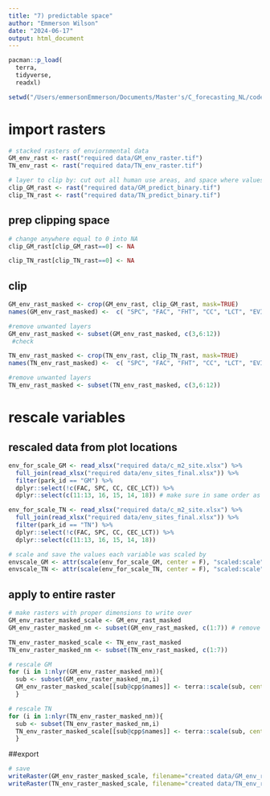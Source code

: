 ```yaml
---
title: "7) predictable space"
author: "Emmerson Wilson"
date: "2024-06-17"
output: html_document
---
```


```r
pacman::p_load(
  terra,
  tidyverse,
  readxl)
```


```r
setwd("/Users/emmersonEmmerson/Documents/Master's/C_forecasting_NL/code_for_stats/c_gap_predictions")
```

# import rasters
```r
# stacked rasters of enviornmental data
GM_env_rast <- rast("required data/GM_env_raster.tif") 
TN_env_rast <- rast("required data/TN_env_raster.tif") 

# layer to clip by: cut out all human use areas, and space where values of environmental variables in top models are outside of range sampled, all wetlands
clip_GM_rast <- rast("required data/GM_predict_binary.tif") 
clip_TN_rast <- rast("required data/TN_predict_binary.tif")
```

## prep clipping space
```r
# change anywhere equal to 0 into NA
clip_GM_rast[clip_GM_rast==0] <- NA

clip_TN_rast[clip_TN_rast==0] <- NA
```

## clip
```r
GM_env_rast_masked <- crop(GM_env_rast, clip_GM_rast, mask=TRUE) 
names(GM_env_rast_masked) <-  c( "SPC", "FAC", "FHT", "CC", "LCT", "EVIamp", "EVImed","SLO", "ELE", "ASP", "LGS", "Moose_new",  "Moose_newl",  "Moose_newh",  "Moose_newx") # name layers

#remove unwanted layers
GM_env_rast_masked <- subset(GM_env_rast_masked, c(3,6:12))
 #check

TN_env_rast_masked <- crop(TN_env_rast, clip_TN_rast, mask=TRUE)
names(TN_env_rast_masked) <-  c( "SPC", "FAC", "FHT", "CC", "LCT", "EVIamp", "EVImed","SLO", "ELE", "ASP", "LGS", "Moose_new",  "Moose_newl",  "Moose_newh",  "Moose_newx") # name layers

#remove unwanted layers
TN_env_rast_masked <- subset(TN_env_rast_masked, c(3,6:12))
```

# rescale variables
## rescaled data from plot locations
```r
env_for_scale_GM <- read_xlsx("required data/c_m2_site.xlsx") %>%
  full_join(read_xlsx("required data/env_sites_final.xlsx")) %>% 
  filter(park_id == "GM") %>% 
  dplyr::select(!c(FAC, SPC, CC, CEC_LCT)) %>% 
  dplyr::select(c(11:13, 16, 15, 14, 18)) # make sure in same order as raster stack

env_for_scale_TN <- read_xlsx("required data/c_m2_site.xlsx") %>%
  full_join(read_xlsx("required data/env_sites_final.xlsx")) %>% 
  filter(park_id == "TN") %>% 
  dplyr::select(!c(FAC, SPC, CC, CEC_LCT)) %>% 
  dplyr::select(c(11:13, 16, 15, 14, 18))

# scale and save the values each variable was scaled by
envscale_GM <- attr(scale(env_for_scale_GM, center = F), "scaled:scale") 
envscale_TN <- attr(scale(env_for_scale_TN, center = F), "scaled:scale") 
```

## apply to entire raster
```r
# make rasters with proper dimensions to write over
GM_env_raster_masked_scale <- GM_env_rast_masked
GM_env_raster_masked_nm <- subset(GM_env_rast_masked, c(1:7)) # remove moose from stack of rasters to be scaled

TN_env_raster_masked_scale <- TN_env_rast_masked
TN_env_raster_masked_nm <- subset(TN_env_rast_masked, c(1:7))

# rescale GM
for (i in 1:nlyr(GM_env_raster_masked_nm)){
  sub <- subset(GM_env_raster_masked_nm,i)
  GM_env_raster_masked_scale[[sub@cpp$names]] <- terra::scale(sub, center = FALSE, scale = envscale_GM[[i]]) # need to change cpp to ptr if working on windows
  }

# rescale TN
for (i in 1:nlyr(TN_env_raster_masked_nm)){
  sub <- subset(TN_env_raster_masked_nm,i)
  TN_env_raster_masked_scale[[sub@cpp$names]] <- terra::scale(sub, center = FALSE, scale = envscale_TN[[i]]) # need to change cpp to ptr if working on windows
  }
```

##export
```r
# save
writeRaster(GM_env_raster_masked_scale, filename="created data/GM_env_raster_masked_scaled.tif", overwrite=TRUE)
writeRaster(TN_env_raster_masked_scale, filename="created data/TN_env_raster_masked_scaled.tif", overwrite=TRUE)
```


